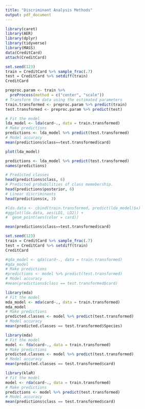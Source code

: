 ```yaml
---
title: "Discriminant Analysis Methods"
output: pdf_document
---
```


\textbf{Importing Libraries and Data}
```r
library(caret)
library(AER)
library(dplyr)
library(tidyverse)
library(MASS)
data(CreditCard)
attach(CreditCard)
```


```r
set.seed(123)
train = CreditCard %>% sample_frac(.7)
test = CreditCard %>% setdiff(train)
CreditCard
```


```r
preproc.param <- train %>% 
  preProcess(method = c("center", "scale"))
# Transform the data using the estimated parameters
train.transformed <- preproc.param %>% predict(train)
test.transformed <- preproc.param %>% predict(test)
```

\textbf{Linear Discriminant Analysis}

```r
# Fit the model
lda_model <- lda(card~., data = train.transformed)
# Make predictions
predictions <- lda_model %>% predict(test.transformed)
# Model accuracy
mean(predictions$class==test.transformed$card)

```
```r
plot(lda_model)
```

```r
predictions <- lda_model %>% predict(test.transformed)
names(predictions)
```
```r
# Predicted classes
head(predictions$class, 6)
# Predicted probabilities of class memebership.
head(predictions$posterior, 6) 
# Linear discriminants
head(predictions$x, 3) 
```
```r
#lda.data <- cbind(train.transformed, predict(lda_model)$x)
#ggplot(lda.data, aes(LD1, LD2)) +
#  geom_point(aes(color = card))
```
```r
mean(predictions$class==test.transformed$card)
```
```r
set.seed(123)
train = CreditCard %>% sample_frac(.7)
test = CreditCard %>% setdiff(train)
CreditCard
```

```r
#qda_model <- qda(card~., data = train.transformed)
#qda_model
# Make predictions
#predictions <- model %>% predict(test.transformed)
# Model accuracy
#mean(predictions$class == test.transformed$card)
```

```r
library(mda)
# Fit the model
mda_model <- mda(card~., data = train.transformed)
mda_model
# Make predictions
predicted.classes <- model %>% predict(test.transformed)
# Model accuracy
mean(predicted.classes == test.transformed$Species)
```


```r
library(mda)
# Fit the model
model <- fda(card~., data = train.transformed)
# Make predictions
predicted.classes <- model %>% predict(test.transformed)
# Model accuracy
mean(predicted.classes == test.transformed$card)
```

```r
library(klaR)
# Fit the model
model <- rda(card~., data = train.transformed)
# Make predictions
predictions <- model %>% predict(test.transformed)
# Model accuracy
mean(predictions$class == test.transformed$card)
```